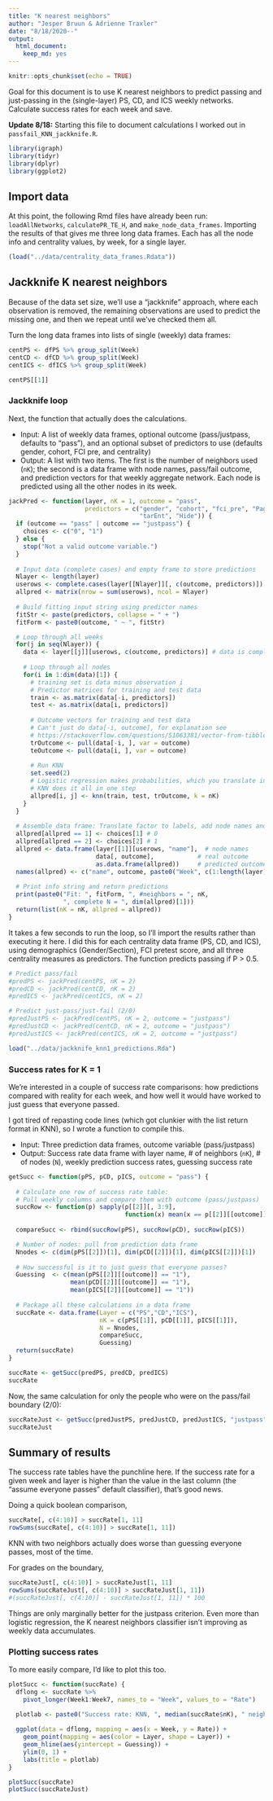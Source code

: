 ```yaml
---
title: "K nearest neighbors"
author: "Jesper Bruun & Adrienne Traxler"
date: "8/18/2020--"
output: 
  html_document: 
    keep_md: yes
---
```


```r
knitr::opts_chunk$set(echo = TRUE)
```

Goal for this document is to use K nearest neighbors to predict passing and just-passing in the (single-layer) PS, CD, and ICS weekly networks. Calculate success rates for each week and save.

**Update 8/18:** Starting this file to document calculations I worked out in `passfail_KNN_jackknife.R`. 

```r
library(igraph)
library(tidyr)
library(dplyr)
library(ggplot2)
```

## Import data

At this point, the following Rmd files have already been run: `loadAllNetworks`, `calculatePR_TE_H`, and `make_node_data_frames`. Importing the results of that gives me three long data frames. Each has all the node info and centrality values, by week, for a single layer. 

```r
(load("../data/centrality_data_frames.Rdata"))
```


## Jackknife K nearest neighbors

Because of the data set size, we'll use a "jackknife" approach, where each observation is removed, the remaining observations are used to predict the missing one, and then we repeat until we've checked them all. 

Turn the long data frames into lists of single (weekly) data frames: 

```r
centPS <- dfPS %>% group_split(Week)
centCD <- dfCD %>% group_split(Week)
centICS <- dfICS %>% group_split(Week)

centPS[[1]]
```

### Jackknife loop

Next, the function that actually does the calculations. 

* Input: A list of weekly data frames, optional outcome (pass/justpass, defaults to "pass"), and an optional subset of predictors to use (defaults gender, cohort, FCI pre, and centrality)
* Output: A list with two items. The first is the number of neighbors used (`nK`); the second is a data frame with node names, pass/fail outcome, and prediction vectors for that weekly aggregate network. Each node is predicted using all the other nodes in its week.

```r
jackPred <- function(layer, nK = 1, outcome = "pass", 
                     predictors = c("gender", "cohort", "fci_pre", "PageRank", 
                                    "tarEnt", "Hide")) {
  if (outcome == "pass" | outcome == "justpass") {
    choices <- c("0", "1")
  } else {
    stop("Not a valid outcome variable.")
  }
  
  # Input data (complete cases) and empty frame to store predictions 
  Nlayer <- length(layer)
  userows <- complete.cases(layer[[Nlayer]][, c(outcome, predictors)])  
  allpred <- matrix(nrow = sum(userows), ncol = Nlayer)
  
  # Build fitting input string using predictor names
  fitStr <- paste(predictors, collapse = " + ")
  fitForm <- paste0(outcome, " ~ ", fitStr)

  # Loop through all weeks
  for(j in seq(Nlayer)) {
    data <- layer[[j]][userows, c(outcome, predictors)] # data is complete cases
    
    # Loop through all nodes
    for(i in 1:dim(data)[1]) {
      # training set is data minus observation i
      # Predictor matrices for training and test data
      train <- as.matrix(data[-i, predictors])
      test <- as.matrix(data[i, predictors])
      
      # Outcome vectors for training and test data
      # Can't just do data[-i, outcome], for explanation see
      # https://stackoverflow.com/questions/51063381/vector-from-tibble-has-length-0
      trOutcome <- pull(data[-i, ], var = outcome)
      teOutcome <- pull(data[i, ], var = outcome)
      
      # Run KNN
      set.seed(2)
      # Logistic regression makes probabilities, which you translate into prediction; 
      # KNN does it all in one step
      allpred[i, j] <- knn(train, test, trOutcome, k = nK)
    }
  }
  
  # Assemble data frame: Translate factor to labels, add node names and outcomes
  allpred[allpred == 1] <- choices[1] # 0
  allpred[allpred == 2] <- choices[2] # 1
  allpred <- data.frame(layer[[1]][userows, "name"],  # node names
                        data[, outcome],            # real outcome
                        as.data.frame(allpred))     # predicted outcome
  names(allpred) <- c("name", outcome, paste0("Week", c(1:length(layer))))
  
  # Print info string and return predictions
  print(paste0("Fit: ", fitForm, ", #neighbors = ", nK, 
               ", complete N = ", dim(allpred)[1]))
  return(list(nK = nK, allpred = allpred))
}
```

It takes a few seconds to run the loop, so I'll import the results rather than executing it here. I did this for each centrality data frame (PS, CD, and ICS), using demographics (Gender/Section), FCI pretest score, and all three centrality measures as predictors. The function predicts passing if P > 0.5. 

```r
# Predict pass/fail
#predPS <- jackPred(centPS, nK = 2)
#predCD <- jackPred(centCD, nK = 2)
#predICS <- jackPred(centICS, nK = 2)

# Predict just-pass/just-fail (2/0)
#predJustPS <- jackPred(centPS, nK = 2, outcome = "justpass")
#predJustCD <- jackPred(centCD, nK = 2, outcome = "justpass")
#predJustICS <- jackPred(centICS, nK = 2, outcome = "justpass")

load("../data/jackknife_knn1_predictions.Rda")
```


### Success rates for K = 1

We're interested in a couple of success rate comparisons: how predictions compared with reality for each week, and how well it would have worked to just guess that everyone passed.

I got tired of repasting code lines (which got clunkier with the list return format in KNN), so I wrote a function to compile this. 

* Input: Three prediction data frames, outcome variable (pass/justpass)
* Output: Success rate data frame with layer name, # of neighbors (`nK`), # of nodes (`N`), weekly prediction success rates, guessing success rate

```r
getSucc <- function(pPS, pCD, pICS, outcome = "pass") {
  
  # Calculate one row of success rate table:
  # Pull weekly columns and compare them with outcome (pass/justpass)
  succRow <- function(p) sapply(p[[2]][, 3:9], 
                                function(x) mean(x == p[[2]][[outcome]]))
  
  compareSucc <- rbind(succRow(pPS), succRow(pCD), succRow(pICS))

  # Number of nodes: pull from prediction data frame
  Nnodes <- c(dim(pPS[[2]])[1], dim(pCD[[2]])[1], dim(pICS[[2]])[1])
  
  # How successful is it to just guess that everyone passes?
  Guessing  <- c(mean(pPS[[2]][[outcome]] == "1"), 
                 mean(pCD[[2]][[outcome]] == "1"),
                 mean(pICS[[2]][[outcome]] == "1"))
    
  # Package all these calculations in a data frame
  succRate <- data.frame(Layer = c("PS","CD","ICS"), 
                         nK = c(pPS[[1]], pCD[[1]], pICS[[1]]),
                         N = Nnodes, 
                         compareSucc, 
                         Guessing)
  return(succRate)
}

succRate <- getSucc(predPS, predCD, predICS)
succRate
```

Now, the same calculation for only the people who were on the pass/fail boundary (2/0):
```r
succRateJust <- getSucc(predJustPS, predJustCD, predJustICS, "justpass")
succRateJust
```

## Summary of results

The success rate tables have the punchline here. If the success rate for a given week and layer is higher than the value in the last column (the "assume everyone passes" default classifier), that's good news. 

Doing a quick boolean comparison,
```r
succRate[, c(4:10)] > succRate[1, 11]
rowSums(succRate[, c(4:10)] > succRate[1, 11])
```

KNN with two neighbors actually does worse than guessing everyone passes, most of the time. 

For grades on the boundary, 

```r
succRateJust[, c(4:10)] > succRateJust[1, 11]
rowSums(succRateJust[, c(4:10)] > succRateJust[1, 11])
#(succRateJust[, c(4:10)] - succRateJust[1, 11]) * 100
```

Things are only marginally better for the justpass criterion. Even more than logistic regression, the K nearest neighbors classifier isn't improving as weekly data accumulates. 

### Plotting success rates

To more easily compare, I'd like to plot this too. 

```r
plotSucc <- function(succRate) {
  dflong <- succRate %>% 
    pivot_longer(Week1:Week7, names_to = "Week", values_to = "Rate")
  
  plotlab <- paste0("Success rate: KNN, ", median(succRate$nK), " neighbor(s)")

  ggplot(data = dflong, mapping = aes(x = Week, y = Rate)) + 
    geom_point(mapping = aes(color = Layer, shape = Layer)) + 
    geom_hline(aes(yintercept = Guessing)) + 
    ylim(0, 1) + 
    labs(title = plotlab)
}

plotSucc(succRate)
plotSucc(succRateJust)
```

